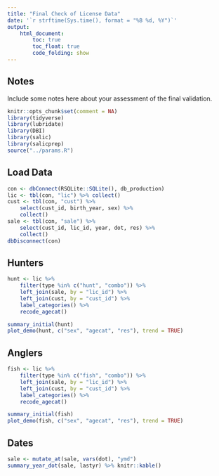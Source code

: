 ```yaml
---
title: "Final Check of License Data"
date: '`r strftime(Sys.time(), format = "%B %d, %Y")`'
output: 
    html_document:
        toc: true
        toc_float: true
        code_folding: show
---
```


## Notes

Include some notes here about your assessment of the final validation.

```r
knitr::opts_chunk$set(comment = NA)
library(tidyverse)
library(lubridate)
library(DBI)
library(salic)
library(salicprep)
source("../params.R")
```

## Load Data 

```r
con <- dbConnect(RSQLite::SQLite(), db_production)
lic <- tbl(con, "lic") %>% collect()
cust <- tbl(con, "cust") %>% 
    select(cust_id, birth_year, sex) %>%
    collect()
sale <- tbl(con, "sale") %>% 
    select(cust_id, lic_id, year, dot, res) %>%
    collect()
dbDisconnect(con)
```

## Hunters

```r
hunt <- lic %>%
    filter(type %in% c("hunt", "combo")) %>%
    left_join(sale, by = "lic_id") %>%
    left_join(cust, by = "cust_id") %>%
    label_categories() %>%
    recode_agecat()

summary_initial(hunt)
plot_demo(hunt, c("sex", "agecat", "res"), trend = TRUE)
```

## Anglers

```r
fish <- lic %>%
    filter(type %in% c("fish", "combo")) %>%
    left_join(sale, by = "lic_id") %>%
    left_join(cust, by = "cust_id") %>%
    label_categories() %>%
    recode_agecat()

summary_initial(fish)
plot_demo(fish, c("sex", "agecat", "res"), trend = TRUE)
```

## Dates

```r
sale <- mutate_at(sale, vars(dot), "ymd")
summary_year_dot(sale, lastyr) %>% knitr::kable()
```

